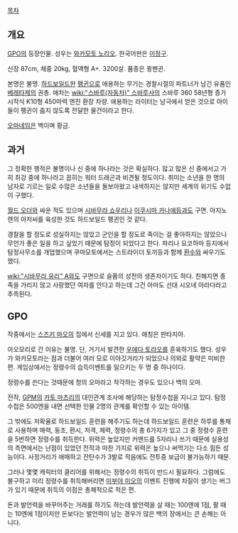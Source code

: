 [[목차]]

== 개요 ==
[[GPO]]의 등장인물. 성우는 [[와카모토 노리오]]. 한국어판은 [[이정구]].

신장 87cm, 체중 20kg, 혈액형 A+. 3200살. 품종은 큉펜귄.

본명은 불명. [[하드보일드]]한 [[펭귄]]으로 애용하는 무기는 경찰시절의 파트너가 남긴 유품인 [[베레타]]제의 권총. 애차는 [[wiki:"스바루(자동차)" 스바루사]]의 스바루 360 58년형 증가시작식 K10형 450마력 엔진 환장 차량. 애용하는 라이터는 남극에서 얻은 것으로 아이들이 펭귄이 춥지 않도록 전달한 물건이라고 한다.

[[오마]]네임은 백이며 황금.

== 과거 ==
그 정확한 행적은 불명이나 신 중에 하나라는 것은 확실하다. 많고 많은 신 중에서고 가히 최강 중에 하나라고 꼽히는 워터 드래곤과 비견될 정도이다. 취미는 소년을 한 명의 남자로 기르는 일로 수많은 소년들을 돌보아왔고 내색하지는 않지만 세계의 위기도 수없이 구했다.

[[월드 오더]]와 싸운 적도 있으며 [[시바무라 쇼우리]]나 [[이쿠시마 카나에]]등과도 구면. 아지노렌의 아저씨를 육성한 것도 하드보일드 펭귄인 것 같다.

경찰을 할 정도로 성실하지는 않았고 군인을 할 정도로 죽이는 걸 좋아하지는 않았으나 무언가 좋은 일을 하고 싶었기 때문에 탐정이 되었다고 한다. 파리나 요코하마 등지에서 탐정사무소를 개업했으며 쿠마모토에서는 스트라이더 토끼등과 함께 [[환수]]와 싸우기도 했다.

[[wiki:"시바무라 유리" A]]와도 구면으로 슬픔의 성전의 생존자이기도 하다. 친해지면 종족을 가리지 않고 사랑했던 여자를 안다고 하는데 그건 아마도 선대 시오네 아라다라고 추측된다.

== GPO ==
작중에서는 [[스즈키 마오]]의 집에서 신세를 지고 있다. 애칭은 판타지아.

아오모리로 간 이유는 불명. 단, 거기서 발견한 [[우에다 토라오]]를 훈육하기도 했다. 성우가 와카모토라는 점과 더불어 여러 모로 이야깃거리가 되었으나 의외로 활약은 미비한 편. 게임상에서는 정령수의 습득이벤트를 일으키는 두 명 중 하나이다.

정령수를 쓴다는 것때문에 청의 오마라고 착각하는 경우도 있으나 백의 오마.

전작, [[GPM]]의 [[카토 마츠리]]의 대인관계 조사에 해당하는 탐정수첩을 지니고 있다. 탐정수첩은 500엔을 내면 선택한 인물 2명의 관계를 확인할 수 있는 아이템.

그 밖에도 저확율로 하드보일드 훈련을 해주기도 하는데 하드보일드 훈련은 하루를 통채로 사용하며 매력, 동조, 환시, 저격, 체력, 정령수의 총 6가지가 있고 그 중 정령수 훈련을 5번하면 정령수를 취득한다. 위력은 높았지만 커맨드를 5자리나 쓰기 때문에 실용성의 측면에서는 난점이 있었던 전작과 마찬 가지로 위력은 높으나 써먹기는 다소 힘든 성능이다. 사정거리가 애매하고 잔탄수가 3발로 적음에도 전투중 보급이 불가능하기 때문.

그러나 몇몇 캐릭터의 클리어를 위해서는 정령수의 취득이 반드시 필요하다. 그럼에도 불구하고 미리 정령수를 취득해버리면 [[미부야 미오]]의 이벤트 진행에 차질이 생기는 버그가 있기 때문에 취득의 이점은 총체적으로 적은 편.

돈과 발언력을 바꾸어주는 거래를 하기도 하는데 발언력을 살 때는 100엔에 1점, 팔 때는 10엔에 1점이지만 돈보다는 발언력이 남는 경우가 많은 백의 장에서는 큰 손해는 아니다.
